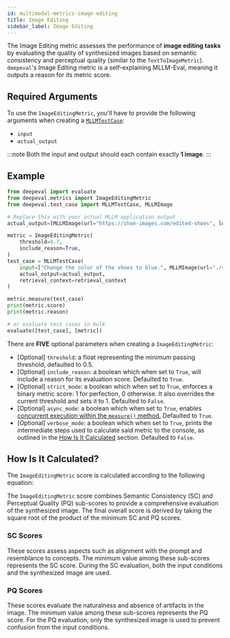 ```yaml
---
id: multimodal-metrics-image-editing
title: Image Editing
sidebar_label: Image Editing
---
```



The Image Editing metric assesses the performance of **image editing tasks** by evaluating the quality of synthesized images based on semantic consistency and perceptual quality (similar to the `TextToImageMetric`). `deepeval`'s Image Editing metric is a self-explaining MLLM-Eval, meaning it outputs a reason for its metric score.

## Required Arguments

To use the `ImageEditingMetric`, you'll have to provide the following arguments when creating a [`MLLMTestCase`](/docs/evaluation-test-cases#mllm-test-case):

- `input`
- `actual_output`

:::note
Both the input and output should each contain exactly **1 image**.
:::

## Example

```python
from deepeval import evaluate
from deepeval.metrics import ImageEditingMetric
from deepeval.test_case import MLLMTestCase, MLLMImage

# Replace this with your actual MLLM application output
actual_output=[MLLMImage(url="https://shoe-images.com/edited-shoes", local=False)]

metric = ImageEditingMetric(
    threshold=0.7,
    include_reason=True,
)
test_case = MLLMTestCase(
    input=["Change the color of the shoes to blue.", MLLMImage(url="./shoes.png", local=True)],
    actual_output=actual_output,
    retrieval_context=retrieval_context
)

metric.measure(test_case)
print(metric.score)
print(metric.reason)

# or evaluate test cases in bulk
evaluate([test_case], [metric])
```

There are **FIVE** optional parameters when creating a `ImageEditingMetric`:

- [Optional] `threshold`: a float representing the minimum passing threshold, defaulted to 0.5.
- [Optional] `include_reason`: a boolean which when set to `True`, will include a reason for its evaluation score. Defaulted to `True`.
- [Optional] `strict_mode`: a boolean which when set to `True`, enforces a binary metric score: 1 for perfection, 0 otherwise. It also overrides the current threshold and sets it to 1. Defaulted to `False`.
- [Optional] `async_mode`: a boolean which when set to `True`, enables [concurrent execution within the `measure()` method.](/docs/metrics-introduction#measuring-metrics-in-async) Defaulted to `True`.
- [Optional] `verbose_mode`: a boolean which when set to `True`, prints the intermediate steps used to calculate said metric to the console, as outlined in the [How Is It Calculated](#how-is-it-calculated) section. Defaulted to `False`.

## How Is It Calculated?

The `ImageEditingMetric` score is calculated according to the following equation:

<Equation formula="O = \sqrt{\text{min}(\alpha_1, \ldots, \alpha_i) \cdot \text{min}(\beta_1, \ldots, \beta_i)}" />

The `ImageEditingMetric` score combines Semantic Consistency (SC) and Perceptual Quality (PQ) sub-scores to provide a comprehensive evaluation of the synthesized image. The final overall score is derived by taking the square root of the product of the minimum SC and PQ scores.

### SC Scores

These scores assess aspects such as alignment with the prompt and resemblance to concepts. The minimum value among these sub-scores represents the SC score. During the SC evaluation, both the input conditions and the synthesized image are used.

### PQ Scores

These scores evaluate the naturalness and absence of artifacts in the image. The minimum value among these sub-scores represents the PQ score. For the PQ evaluation, only the synthesized image is used to prevent confusion from the input conditions.
